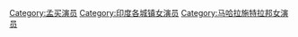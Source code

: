 [[Category:孟买演员|Category:孟买演员]]
[[Category:印度各城镇女演员|Category:印度各城镇女演员]]
[[Category:马哈拉施特拉邦女演员|Category:马哈拉施特拉邦女演员]]